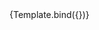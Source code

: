 

<Meta title="Components/InputText/Label" component={VvInputText} />

<Canvas>
	<Story
		name="Label"
		play={testInputText}
		args={{
			name: 'input-text-label',
			label: 'Input Text Label',
			'data-testId': 'input-text'
		}}>
		{Template.bind({})}
	</Story>
</Canvas>

